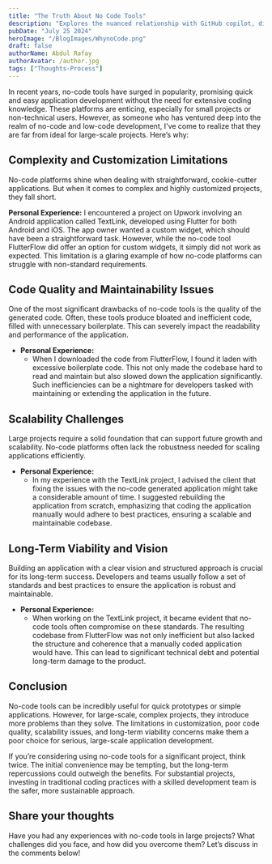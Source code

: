 ```yaml
---
title: "The Truth About No Code Tools"
description: "Explores the nuanced relationship with GitHub copilot, discussing both its benefits and drawbacks."
pubDate: "July 25 2024"
heroImage: "/BlogImages/WhynoCode.png"
draft: false
authorName: Abdul Rafay
authorAvatar: /author.jpg
tags: ["Thoughts-Process"]
---
```


In recent years, no-code tools have surged in popularity, promising quick and easy application development without the need for extensive coding knowledge. These platforms are enticing, especially for small projects or non-technical users. However, as someone who has ventured deep into the realm of no-code and low-code development, I've come to realize that they are far from ideal for large-scale projects. Here’s why:

## Complexity and Customization Limitations

No-code platforms shine when dealing with straightforward, cookie-cutter applications. But when it comes to complex and highly customized projects, they fall short.

**Personal Experience:**
I encountered a project on Upwork involving an Android application called TextLink, developed using Flutter for both Android and iOS. The app owner wanted a custom widget, which should have been a straightforward task. However, while the no-code tool FlutterFlow did offer an option for custom widgets, it simply did not work as expected. This limitation is a glaring example of how no-code platforms can struggle with non-standard requirements.

## Code Quality and Maintainability Issues

One of the most significant drawbacks of no-code tools is the quality of the generated code. Often, these tools produce bloated and inefficient code, filled with unnecessary boilerplate. This can severely impact the readability and performance of the application.

- **Personal Experience:**
  - When I downloaded the code from FlutterFlow, I found it laden with excessive boilerplate code. This not only made the codebase hard to read and maintain but also slowed down the application significantly. Such inefficiencies can be a nightmare for developers tasked with maintaining or extending the application in the future.

## Scalability Challenges

Large projects require a solid foundation that can support future growth and scalability. No-code platforms often lack the robustness needed for scaling applications efficiently.

- **Personal Experience:**
  - In my experience with the TextLink project, I advised the client that fixing the issues with the no-code generated application might take a considerable amount of time. I suggested rebuilding the application from scratch, emphasizing that coding the application manually would adhere to best practices, ensuring a scalable and maintainable codebase.

## Long-Term Viability and Vision

Building an application with a clear vision and structured approach is crucial for its long-term success. Developers and teams usually follow a set of standards and best practices to ensure the application is robust and maintainable.

- **Personal Experience:**
  - When working on the TextLink project, it became evident that no-code tools often compromise on these standards. The resulting codebase from FlutterFlow was not only inefficient but also lacked the structure and coherence that a manually coded application would have. This can lead to significant technical debt and potential long-term damage to the product.

## Conclusion

No-code tools can be incredibly useful for quick prototypes or simple applications. However, for large-scale, complex projects, they introduce more problems than they solve. The limitations in customization, poor code quality, scalability issues, and long-term viability concerns make them a poor choice for serious, large-scale application development.

If you’re considering using no-code tools for a significant project, think twice. The initial convenience may be tempting, but the long-term repercussions could outweigh the benefits. For substantial projects, investing in traditional coding practices with a skilled development team is the safer, more sustainable approach.

## Share your thoughts

Have you had any experiences with no-code tools in large projects? What challenges did you face, and how did you overcome them? Let’s discuss in the comments below!

